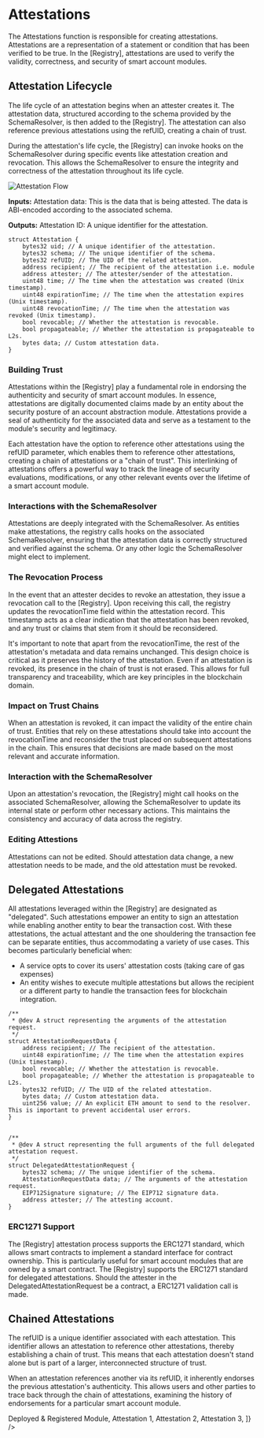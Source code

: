 # Attestations

The Attestations function is responsible for creating attestations. Attestations are a representation of a statement or condition that has been verified to be true. In the [Registry], attestations are used to verify the validity, correctness, and security of smart account modules.

## Attestation Lifecycle

The life cycle of an attestation begins when an attester creates it. The attestation data, structured according to the schema provided by the SchemaResolver, is then added to the [Registry]. The attestation can also reference previous attestations using the refUID, creating a chain of trust.

During the attestation's life cycle, the [Registry] can invoke hooks on the SchemaResolver during specific events like attestation creation and revocation. This allows the SchemaResolver to ensure the integrity and correctness of the attestation throughout its life cycle.

<Fence className="bg-gray-100">![Attestation Flow](/images/docs/introduction/attestation-flow.svg)</Fence>

**Inputs:**
Attestation data: This is the data that is being attested. The data is ABI-encoded according to the associated schema.

**Outputs:**
Attestation ID: A unique identifier for the attestation.

```solidity
struct Attestation {
    bytes32 uid; // A unique identifier of the attestation.
    bytes32 schema; // The unique identifier of the schema.
    bytes32 refUID; // The UID of the related attestation.
    address recipient; // The recipient of the attestation i.e. module
    address attester; // The attester/sender of the attestation.
    uint48 time; // The time when the attestation was created (Unix timestamp).
    uint48 expirationTime; // The time when the attestation expires (Unix timestamp).
    uint48 revocationTime; // The time when the attestation was revoked (Unix timestamp).
    bool revocable; // Whether the attestation is revocable.
    bool propagateable; // Whether the attestation is propagateable to L2s.
    bytes data; // Custom attestation data.
}
```

### Building Trust

Attestations within the [Registry] play a fundamental role in endorsing the authenticity and security of smart account modules. In essence, attestations are digitally documented claims made by an entity about the security posture of an account abstraction module. Attestations provide a seal of authenticity for the associated data and serve as a testament to the module's security and legitimacy.

Each attestation have the option to reference other attestations using the refUID parameter, which enables them to reference other attestations, creating a chain of attestations or a "chain of trust". This interlinking of attestations offers a powerful way to track the lineage of security evaluations, modifications, or any other relevant events over the lifetime of a smart account module.

### Interactions with the SchemaResolver

Attestations are deeply integrated with the SchemaResolver. As entities make attestations, the registry calls hooks on the associated SchemaResolver, ensuring that the attestation data is correctly structured and verified against the schema. Or any other logic the SchemaResolver might elect to implement.

### The Revocation Process

In the event that an attester decides to revoke an attestation, they issue a revocation call to the [Registry]. Upon receiving this call, the registry updates the revocationTime field within the attestation record. This timestamp acts as a clear indication that the attestation has been revoked, and any trust or claims that stem from it should be reconsidered.

It's important to note that apart from the revocationTime, the rest of the attestation's metadata and data remains unchanged. This design choice is critical as it preserves the history of the attestation. Even if an attestation is revoked, its presence in the chain of trust is not erased. This allows for full transparency and traceability, which are key principles in the blockchain domain.

### Impact on Trust Chains

When an attestation is revoked, it can impact the validity of the entire chain of trust. Entities that rely on these attestations should take into account the revocationTime and reconsider the trust placed on subsequent attestations in the chain. This ensures that decisions are made based on the most relevant and accurate information.

### Interaction with the SchemaResolver

Upon an attestation's revocation, the [Registry] might call hooks on the associated SchemaResolver, allowing the SchemaResolver to update its internal state or perform other necessary actions. This maintains the consistency and accuracy of data across the registry.

### Editing Attestions

Attestations can not be edited. Should attestation data change, a new attestation needs to be made, and the old attestation must be revoked.

## Delegated Attestations

All attestations leveraged within the [Registry] are designated as "delegated".
Such attestations empower an entity to sign an attestation while enabling another entity to
bear the transaction cost. With these attestations, the actual attestant and the one shouldering the
transaction fee can be separate entities, thus accommodating a variety of use cases.
This becomes particularly beneficial when:

-   A service opts to cover its users' attestation costs (taking care of gas expenses)
-   An entity wishes to execute multiple attestations but allows the recipient or a different party to handle the transaction fees for blockchain integration.

```solidity
/**
 * @dev A struct representing the arguments of the attestation request.
 */
struct AttestationRequestData {
    address recipient; // The recipient of the attestation.
    uint48 expirationTime; // The time when the attestation expires (Unix timestamp).
    bool revocable; // Whether the attestation is revocable.
    bool propagateable; // Whether the attestation is propagateable to L2s.
    bytes32 refUID; // The UID of the related attestation.
    bytes data; // Custom attestation data.
    uint256 value; // An explicit ETH amount to send to the resolver. This is important to prevent accidental user errors.
}


/**
 * @dev A struct representing the full arguments of the full delegated attestation request.
 */
struct DelegatedAttestationRequest {
    bytes32 schema; // The unique identifier of the schema.
    AttestationRequestData data; // The arguments of the attestation request.
    EIP712Signature signature; // The EIP712 signature data.
    address attester; // The attesting account.
}
```

### ERC1271 Support

The [Registry] attestation process supports the ERC1271 standard, which allows smart contracts to implement a standard interface for contract ownership. This is particularly useful for smart account modules that are owned by a smart contract. The [Registry] supports the ERC1271 standard for delegated attestations.
Should the attester in the DelegatedAttestationRequest be a contract, a ERC1271 validation call is made.

## Chained Attestations

The refUID is a unique identifier associated with each attestation. This identifier allows an attestation to reference other attestations, thereby establishing a chain of trust. This means that each attestation doesn't stand alone but is part of a larger, interconnected structure of trust.

When an attestation references another via its refUID, it inherently endorses the previous attestation's authenticity. This allows users and other parties to trace back through the chain of attestations, examining the history of endorsements for a particular smart account module.

<div className="grid gap-y-4">
	<Steps
		Chain
		steps={[
			<span>Deployed & Registered Module</span>,
			<span>Attestation 1</span>,
			<span>Attestation 2</span>,
			<span>Attestation 3</span>,
		]}
	/>
</div>
